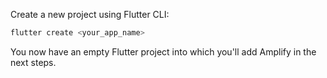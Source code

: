 Create a new project using Flutter CLI:

```bash
flutter create <your_app_name>
```

You now have an empty Flutter project into which you'll add Amplify in the next steps.
